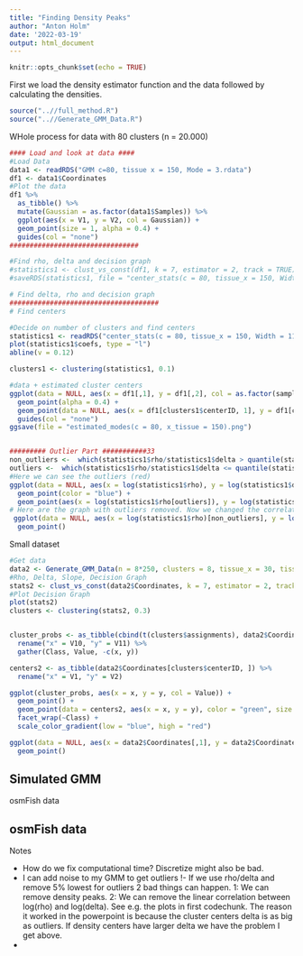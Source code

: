 ```yaml
---
title: "Finding Density Peaks"
author: "Anton Holm"
date: '2022-03-19'
output: html_document
---
```


```r
knitr::opts_chunk$set(echo = TRUE)
```

First we load the density estimator function and the data followed by calculating the densities.
```r
source("..//full_method.R")
source("..//Generate_GMM_Data.R")
```

WHole process for data with 80 clusters (n = 20.000)
```r
#### Load and look at data ####
#Load Data
data1 <- readRDS("GMM c=80, tissue x = 150, Mode = 3.rdata")
df1 <- data1$Coordinates
#Plot the data
df1 %>% 
  as_tibble() %>% 
  mutate(Gaussian = as.factor(data1$Samples)) %>% 
  ggplot(aes(x = V1, y = V2, col = Gaussian)) +
  geom_point(size = 1, alpha = 0.4) +
  guides(col = "none")
################################

#Find rho, delta and decision graph
#statistics1 <- clust_vs_const(df1, k = 7, estimator = 2, track = TRUE)
#saveRDS(statistics1, file = "center_stats(c = 80, tissue_x = 150, Width = 11.6, Mode = 3")

# Find delta, rho and decision graph
#####################################
# Find centers

#Decide on number of clusters and find centers
statistics1 <- readRDS("center_stats(c = 80, tissue_x = 150, Width = 11.6, Mode = 3")
plot(statistics1$coefs, type = "l")
abline(v = 0.12)

clusters1 <- clustering(statistics1, 0.1)

#data + estimated cluster centers
ggplot(data = NULL, aes(x = df1[,1], y = df1[,2], col = as.factor(sample_vec))) +
  geom_point(alpha = 0.4) +
  geom_point(data = NULL, aes(x = df1[clusters1$centerID, 1], y = df1[clusters1$centerID, 2]), color = "red", size = 1)+
  guides(col = "none") 
ggsave(file = "estimated_modes(c = 80, x_tissue = 150).png")


######### Outlier Part ###########33
non_outliers <-  which(statistics1$rho/statistics1$delta > quantile(statistics1$rho/statistics1$delta, 0.05))
outliers <-  which(statistics1$rho/statistics1$delta <= quantile(statistics1$rho/statistics1$delta, 0.05))
#Here we can see the outliers (red)
ggplot(data = NULL, aes(x = log(statistics1$rho), y = log(statistics1$delta))) +
  geom_point(color = "blue") +
  geom_point(aes(x = log(statistics1$rho[outliers]), y = log(statistics1$delta[outliers])), color = "red")
# Here are the graph with outliers removed. Now we changed the correlation from linear to non-linear.
 ggplot(data = NULL, aes(x = log(statistics1$rho)[non_outliers], y = log(statistics1$delta)[non_outliers])) +
  geom_point()
```


Small dataset
```r
#Get data
data2 <- Generate_GMM_Data(n = 8*250, clusters = 8, tissue_x = 30, tissue_y = 30, Cellwidth = sqrt(11.6), Mode = 3)
#Rho, Delta, Slope, Decision Graph
stats2 <- clust_vs_const(data2$Coordinates, k = 7, estimator = 2, track = TRUE)
#Plot Decision Graph
plot(stats2)
clusters <- clustering(stats2, 0.3)


cluster_probs <- as_tibble(cbind(t(clusters$assignments), data2$Coordinates)) %>% 
  rename("x" = V10, "y" = V11) %>% 
  gather(Class, Value, -c(x, y))

centers2 <- as_tibble(data2$Coordinates[clusters$centerID, ]) %>% 
  rename("x" = V1, "y" = V2)

ggplot(cluster_probs, aes(x = x, y = y, col = Value)) +
  geom_point() +
  geom_point(data = centers2, aes(x = x, y = y), color = "green", size = 1) +
  facet_wrap(~Class) +
  scale_color_gradient(low = "blue", high = "red")

ggplot(data = NULL, aes(x = data2$Coordinates[,1], y = data2$Coordinates[,2], col = data2$Samples)) +
  geom_point()
```

Simulated GMM
-----------------------------------------------------------------
osmFish data

osmFish data
------------------------------------------------------------------
Notes

 - How do we fix computational time? Discretize might also be bad.
 - I can add noise to my GMM to get outliers
!- If we use rho/delta and remove 5% lowest for outliers 2 bad things can happen. 1: We can remove density peaks. 2: We can remove the linear correlation between log(rho) and log(delta). See e.g. the plots in first codechunk. The reason it worked in the powerpoint is because the cluster centers delta is as big as outliers. If density centers have larger delta we have the problem I get above.
 - 




